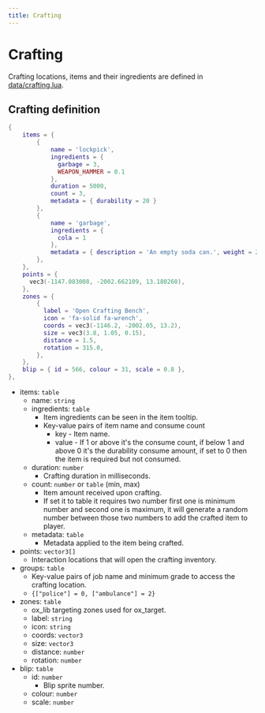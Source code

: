```yaml
---
title: Crafting
---
```


# Crafting

Crafting locations, items and their ingredients are defined in [data/crafting.lua](https://github.com/overextended/ox_inventory/blob/main/data/crafting.lua).

## Crafting definition

```lua
{
    items = {
        {
            name = 'lockpick',
            ingredients = {
              garbage = 3,
              WEAPON_HAMMER = 0.1
            },
            duration = 5000,
            count = 3,
            metadata = { durability = 20 }
        },
        {
            name = 'garbage',
            ingredients = {
              cola = 1
            },
            metadata = { description = 'An empty soda can.', weight = 20, image = 'trash_can' }
        },
    },
    points = {
      vec3(-1147.083008, -2002.662109, 13.180260),
    },
    zones = {
        {
          label = 'Open Crafting Bench',
          icon = 'fa-solid fa-wrench',
          coords = vec3(-1146.2, -2002.05, 13.2),
          size = vec3(3.8, 1.05, 0.15),
          distance = 1.5,
          rotation = 315.0,
        },
    },
    blip = { id = 566, colour = 31, scale = 0.8 },
},
```

- items: `table`
  - name: `string`
  - ingredients: `table`
    - Item ingredients can be seen in the item tooltip.
    - Key-value pairs of item name and consume count
      - key - Item name.
      - value - If 1 or above it's the consume count, if below 1 and above 0 it's the durability consume amount, if
        set to 0 then the item is required but not consumed.
  - duration: `number`
    - Crafting duration in milliseconds.
  - count: `number` or `table` (min, max)
    - Item amount received upon crafting.
    - If set it to table it requires two number first one is minimum number and second one is maximum, it will generate a random number between those two numbers to add the crafted item to player.
  - metadata: `table`
    - Metadata applied to the item being crafted.
- points: `vector3[]`
  - Interaction locations that will open the crafting inventory.
- groups: `table`
  - Key-value pairs of job name and minimum grade to access the crafting location.
  - `{["police"] = 0, ["ambulance"] = 2}`
- zones: `table`
  - ox_lib targeting zones used for ox_target.
  - label: `string`
  - icon: `string`
  - coords: `vector3`
  - size: `vector3`
  - distance: `number`
  - rotation: `number`
- blip: `table`
  - id: `number`
    - Blip sprite number.
  - colour: `number`
  - scale: `number`
